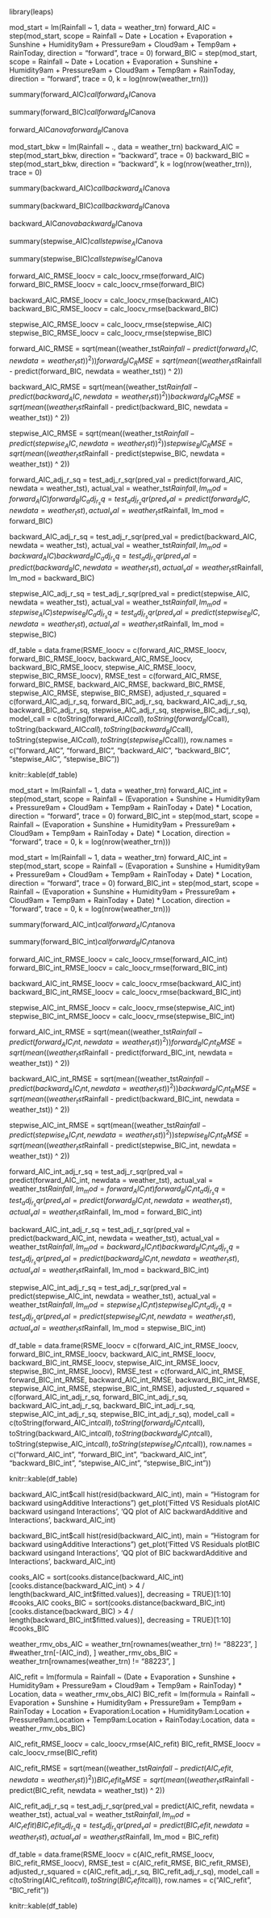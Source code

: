 library(leaps)

mod_start = lm(Rainfall ~ 1, data = weather_trn)
forward_AIC = step(mod_start, scope = Rainfall ~ Date + Location + Evaporation + Sunshine + Humidity9am + Pressure9am + Cloud9am + Temp9am + RainToday, direction = "forward", trace = 0)
forward_BIC = step(mod_start, scope = Rainfall ~ Date + Location + Evaporation + Sunshine + Humidity9am + Pressure9am + Cloud9am + Temp9am + RainToday, direction = "forward", trace = 0, k = log(nrow(weather_trn)))

summary(forward_AIC)$call
forward_AIC$anova

summary(forward_BIC)$call
forward_BIC$anova

forward_AIC$anova
forward_BIC$anova

mod_start_bkw = lm(Rainfall ~ ., data = weather_trn)
backward_AIC = step(mod_start_bkw, direction = "backward", trace = 0)
backward_BIC = step(mod_start_bkw, direction = "backward", k = log(nrow(weather_trn)), trace = 0)

summary(backward_AIC)$call
backward_AIC$anova


summary(backward_BIC)$call
backward_BIC$anova

backward_AIC$anova
backward_BIC$anova

summary(stepwise_AIC)$call
stepwise_AIC$anova


summary(stepwise_BIC)$call
stepwise_BIC$anova

forward_AIC_RMSE_loocv = calc_loocv_rmse(forward_AIC)
forward_BIC_RMSE_loocv = calc_loocv_rmse(forward_BIC)

backward_AIC_RMSE_loocv = calc_loocv_rmse(backward_AIC)
backward_BIC_RMSE_loocv = calc_loocv_rmse(backward_BIC)

stepwise_AIC_RMSE_loocv = calc_loocv_rmse(stepwise_AIC)
stepwise_BIC_RMSE_loocv = calc_loocv_rmse(stepwise_BIC)

forward_AIC_RMSE = sqrt(mean((weather_tst$Rainfall - predict(forward_AIC, newdata = weather_tst)) ^ 2))
forward_BIC_RMSE = sqrt(mean((weather_tst$Rainfall - predict(forward_BIC, newdata = weather_tst)) ^ 2))

backward_AIC_RMSE = sqrt(mean((weather_tst$Rainfall - predict(backward_AIC, newdata = weather_tst)) ^ 2))
backward_BIC_RMSE = sqrt(mean((weather_tst$Rainfall - predict(backward_BIC, newdata = weather_tst)) ^ 2))

stepwise_AIC_RMSE = sqrt(mean((weather_tst$Rainfall - predict(stepwise_AIC, newdata = weather_tst)) ^ 2))
stepwise_BIC_RMSE = sqrt(mean((weather_tst$Rainfall - predict(stepwise_BIC, newdata = weather_tst)) ^ 2))

forward_AIC_adj_r_sq = test_adj_r_sqr(pred_val = predict(forward_AIC, newdata = weather_tst), actual_val = weather_tst$Rainfall, lm_mod = forward_AIC)
forward_BIC_adj_r_sq = test_adj_r_sqr(pred_val = predict(forward_BIC, newdata = weather_tst), actual_val = weather_tst$Rainfall, lm_mod = forward_BIC)

backward_AIC_adj_r_sq = test_adj_r_sqr(pred_val = predict(backward_AIC, newdata = weather_tst), actual_val = weather_tst$Rainfall, lm_mod = backward_AIC)
backward_BIC_adj_r_sq = test_adj_r_sqr(pred_val = predict(backward_BIC, newdata = weather_tst), actual_val = weather_tst$Rainfall, lm_mod = backward_BIC)

stepwise_AIC_adj_r_sq = test_adj_r_sqr(pred_val = predict(stepwise_AIC, newdata = weather_tst), actual_val = weather_tst$Rainfall, lm_mod = stepwise_AIC)
stepwise_BIC_adj_r_sq = test_adj_r_sqr(pred_val = predict(stepwise_BIC, newdata = weather_tst), actual_val = weather_tst$Rainfall, lm_mod = stepwise_BIC)

df_table = data.frame(RSME_loocv = c(forward_AIC_RMSE_loocv, forward_BIC_RMSE_loocv, backward_AIC_RMSE_loocv, backward_BIC_RMSE_loocv, stepwise_AIC_RMSE_loocv, stepwise_BIC_RMSE_loocv), 
                      RMSE_test = c(forward_AIC_RMSE, forward_BIC_RMSE, backward_AIC_RMSE, backward_BIC_RMSE, stepwise_AIC_RMSE, stepwise_BIC_RMSE),
                      adjusted_r_squared = c(forward_AIC_adj_r_sq, forward_BIC_adj_r_sq, backward_AIC_adj_r_sq, backward_BIC_adj_r_sq, stepwise_AIC_adj_r_sq, stepwise_BIC_adj_r_sq),
                      model_call = c(toString(forward_AIC$call), toString(forward_BIC$call), toString(backward_AIC$call), toString(backward_BIC$call), toString(stepwise_AIC$call), toString(stepwise_BIC$call)),
                      row.names = c("forward_AIC", "forward_BIC", "backward_AIC", "backward_BIC", "stepwise_AIC", "stepwise_BIC"))

knitr::kable(df_table)

mod_start = lm(Rainfall ~ 1, data = weather_trn)
forward_AIC_int = step(mod_start, scope = Rainfall ~ (Evaporation + Sunshine + Humidity9am + Pressure9am + Cloud9am + Temp9am + RainToday + Date) * Location, direction = "forward", trace = 0)
forward_BIC_int = step(mod_start, scope = Rainfall ~ (Evaporation + Sunshine + Humidity9am + Pressure9am + Cloud9am + Temp9am + RainToday + Date) * Location, direction = "forward", trace = 0, k = log(nrow(weather_trn)))


mod_start = lm(Rainfall ~ 1, data = weather_trn)
forward_AIC_int = step(mod_start, scope = Rainfall ~ (Evaporation + Sunshine + Humidity9am + Pressure9am + Cloud9am + Temp9am + RainToday + Date) * Location, direction = "forward", trace = 0)
forward_BIC_int = step(mod_start, scope = Rainfall ~ (Evaporation + Sunshine + Humidity9am + Pressure9am + Cloud9am + Temp9am + RainToday + Date) * Location, direction = "forward", trace = 0, k = log(nrow(weather_trn)))

summary(forward_AIC_int)$call
forward_AIC_int$anova

summary(forward_BIC_int)$call
forward_BIC_int$anova

forward_AIC_int_RMSE_loocv = calc_loocv_rmse(forward_AIC_int)
forward_BIC_int_RMSE_loocv = calc_loocv_rmse(forward_BIC_int)

backward_AIC_int_RMSE_loocv = calc_loocv_rmse(backward_AIC_int)
backward_BIC_int_RMSE_loocv = calc_loocv_rmse(backward_BIC_int)

stepwise_AIC_int_RMSE_loocv = calc_loocv_rmse(stepwise_AIC_int)
stepwise_BIC_int_RMSE_loocv = calc_loocv_rmse(stepwise_BIC_int)

forward_AIC_int_RMSE = sqrt(mean((weather_tst$Rainfall - predict(forward_AIC_int, newdata = weather_tst)) ^ 2))
forward_BIC_int_RMSE = sqrt(mean((weather_tst$Rainfall - predict(forward_BIC_int, newdata = weather_tst)) ^ 2))

backward_AIC_int_RMSE = sqrt(mean((weather_tst$Rainfall - predict(backward_AIC_int, newdata = weather_tst)) ^ 2))
backward_BIC_int_RMSE = sqrt(mean((weather_tst$Rainfall - predict(backward_BIC_int, newdata = weather_tst)) ^ 2))

stepwise_AIC_int_RMSE = sqrt(mean((weather_tst$Rainfall - predict(stepwise_AIC_int, newdata = weather_tst)) ^ 2))
stepwise_BIC_int_RMSE = sqrt(mean((weather_tst$Rainfall - predict(stepwise_BIC_int, newdata = weather_tst)) ^ 2))

forward_AIC_int_adj_r_sq = test_adj_r_sqr(pred_val = predict(forward_AIC_int, newdata = weather_tst), actual_val = weather_tst$Rainfall, lm_mod = forward_AIC_int)
forward_BIC_int_adj_r_sq = test_adj_r_sqr(pred_val = predict(forward_BIC_int, newdata = weather_tst), actual_val = weather_tst$Rainfall, lm_mod = forward_BIC_int)

backward_AIC_int_adj_r_sq = test_adj_r_sqr(pred_val = predict(backward_AIC_int, newdata = weather_tst), actual_val = weather_tst$Rainfall, lm_mod = backward_AIC_int)
backward_BIC_int_adj_r_sq = test_adj_r_sqr(pred_val = predict(backward_BIC_int, newdata = weather_tst), actual_val = weather_tst$Rainfall, lm_mod = backward_BIC_int)

stepwise_AIC_int_adj_r_sq = test_adj_r_sqr(pred_val = predict(stepwise_AIC_int, newdata = weather_tst), actual_val = weather_tst$Rainfall, lm_mod = stepwise_AIC_int)
stepwise_BIC_int_adj_r_sq = test_adj_r_sqr(pred_val = predict(stepwise_BIC_int, newdata = weather_tst), actual_val = weather_tst$Rainfall, lm_mod = stepwise_BIC_int)

df_table = data.frame(RSME_loocv = c(forward_AIC_int_RMSE_loocv, forward_BIC_int_RMSE_loocv, backward_AIC_int_RMSE_loocv, backward_BIC_int_RMSE_loocv, stepwise_AIC_int_RMSE_loocv, stepwise_BIC_int_RMSE_loocv), 
                      RMSE_test = c(forward_AIC_int_RMSE, forward_BIC_int_RMSE, backward_AIC_int_RMSE, backward_BIC_int_RMSE, stepwise_AIC_int_RMSE, stepwise_BIC_int_RMSE),
                      adjusted_r_squared = c(forward_AIC_int_adj_r_sq, forward_BIC_int_adj_r_sq, backward_AIC_int_adj_r_sq, backward_BIC_int_adj_r_sq, stepwise_AIC_int_adj_r_sq, stepwise_BIC_int_adj_r_sq),
                      model_call = c(toString(forward_AIC_int$call), toString(forward_BIC_int$call), toString(backward_AIC_int$call), toString(backward_BIC_int$call), toString(stepwise_AIC_int$call), toString(stepwise_BIC_int$call)),
                      row.names = c("forward_AIC_int", "forward_BIC_int", "backward_AIC_int", "backward_BIC_int", "stepwise_AIC_int", "stepwise_BIC_int"))

knitr::kable(df_table)

backward_AIC_int$call
hist(resid(backward_AIC_int), main = "Histogram for \nAIC backward using\n Additive Interactions")
get_plot('Fitted VS Residuals plot\nof AIC backward using\nAdditive and Interactions', 
         'QQ plot of AIC backward\nusing Additive and Interactions',
         backward_AIC_int)

backward_BIC_int$call
hist(resid(backward_AIC_int), main = "Histogram for \nBIC backward using\n Additive Interactions")
get_plot('Fitted VS Residuals plot\nof BIC backward using\nAdditive and Interactions', 
         'QQ plot of BIC backward\nusing Additive and Interactions',
         backward_AIC_int)

cooks_AIC = sort(cooks.distance(backward_AIC_int)[cooks.distance(backward_AIC_int) > 4 / length(backward_AIC_int$fitted.values)], decreasing = TRUE)[1:10]
#cooks_AIC
cooks_BIC = sort(cooks.distance(backward_BIC_int)[cooks.distance(backward_BIC) > 4 / length(backward_BIC_int$fitted.values)], decreasing = TRUE)[1:10]
#cooks_BIC

weather_rmv_obs_AIC = weather_trn[rownames(weather_trn) != "88223", ] #weather_trn[-(AIC_ind), ]
weather_rmv_obs_BIC = weather_trn[rownames(weather_trn) != "88223", ]

AIC_refit = lm(formula = Rainfall ~ (Date + Evaporation + Sunshine + Humidity9am + Pressure9am + Cloud9am + Temp9am + RainToday) * Location, data = weather_rmv_obs_AIC)
BIC_refit = lm(formula = Rainfall ~ Evaporation + Sunshine + Humidity9am + Pressure9am + Temp9am + RainToday + Location + 
                                    Evaporation:Location + Humidity9am:Location + Pressure9am:Location + Temp9am:Location + 
                                    RainToday:Location, data = weather_rmv_obs_BIC)

AIC_refit_RMSE_loocv = calc_loocv_rmse(AIC_refit)
BIC_refit_RMSE_loocv = calc_loocv_rmse(BIC_refit)

AIC_refit_RMSE = sqrt(mean((weather_tst$Rainfall - predict(AIC_refit, newdata = weather_tst)) ^ 2))
BIC_refit_RMSE = sqrt(mean((weather_tst$Rainfall - predict(BIC_refit, newdata = weather_tst)) ^ 2))

AIC_refit_adj_r_sq = test_adj_r_sqr(pred_val = predict(AIC_refit, newdata = weather_tst), actual_val = weather_tst$Rainfall, lm_mod = AIC_refit)
BIC_refit_adj_r_sq = test_adj_r_sqr(pred_val = predict(BIC_refit, newdata = weather_tst), actual_val = weather_tst$Rainfall, lm_mod = BIC_refit)

df_table = data.frame(RSME_loocv = c(AIC_refit_RMSE_loocv, BIC_refit_RMSE_loocv), 
                      RMSE_test = c(AIC_refit_RMSE, BIC_refit_RMSE),
                      adjusted_r_squared = c(AIC_refit_adj_r_sq, BIC_refit_adj_r_sq),
                      model_call = c(toString(AIC_refit$call), toString(BIC_refit$call)),
                      row.names = c("AIC_refit", "BIC_refit"))

knitr::kable(df_table)



